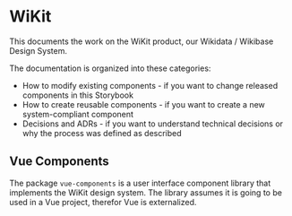 
<Meta title="Documentation/Getting started" />

# WiKit

This documents the work on the WiKit product, our Wikidata / Wikibase Design System.

The documentation is organized into these categories:

* How to modify existing components - if you want to change released components in this Storybook
* How to create reusable components - if you want to create a new system-compliant component
* Decisions and ADRs - if you want to understand technical decisions or why the process was defined as described

## Vue Components

The package `vue-components` is a user interface component library that implements the WiKit design system.
The library assumes it is going to be used in a Vue project, therefor Vue is externalized.

